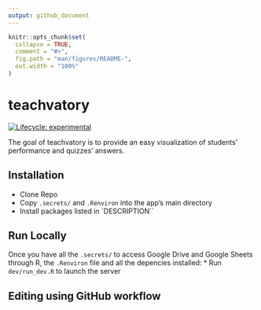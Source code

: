 ```yaml
---
output: github_document
---
```


<!-- README.md is generated from README.Rmd. Please edit that file -->

```r
knitr::opts_chunk$set(
  collapse = TRUE,
  comment = "#>",
  fig.path = "man/figures/README-",
  out.width = "100%"
)
```

# teachvatory

<!-- badges: start -->
[![Lifecycle: experimental](https://img.shields.io/badge/lifecycle-experimental-orange.svg)](https://lifecycle.r-lib.org/articles/stages.html#experimental)
<!-- badges: end -->

The goal of teachvatory is to provide an easy visualization of students' performance and quizzes' answers.

## Installation

* Clone Repo
* Copy `.secrets/` and `.Renviron` into the app's main directory
* Install packages listed in `DESCRIPTION``

## Run Locally

Once you have all the `.secrets/` to access Google Drive and Google Sheets through R, the `.Renviron` file and all the depencies installed:
* Run `dev/run_dev.R` to launch the server

## Editing using GitHub workflow
